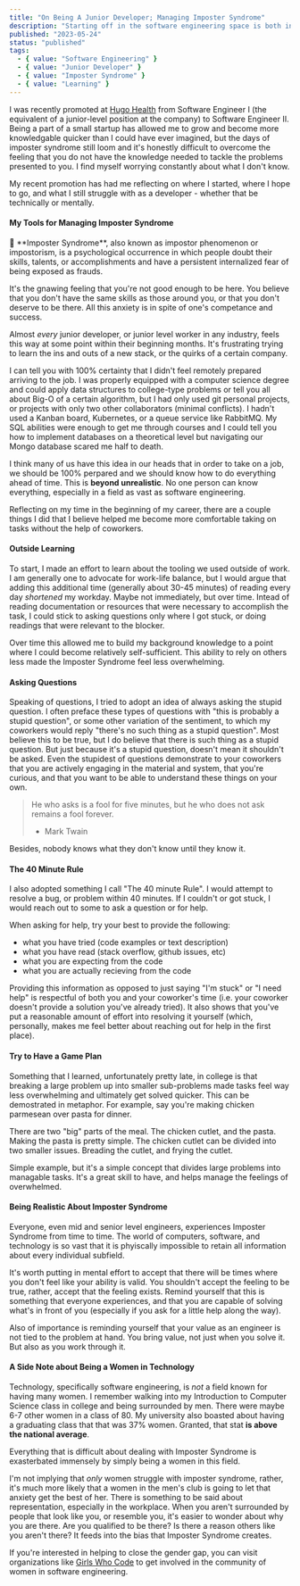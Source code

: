 ```yaml
---
title: "On Being A Junior Developer; Managing Imposter Syndrome"
description: "Starting off in the software engineering space is both intimidating and "
published: "2023-05-24"
status: "published"
tags:
  - { value: "Software Engineering" }
  - { value: "Junior Developer" }
  - { value: "Imposter Syndrome" }
  - { value: "Learning" }
---
```


I was recently promoted at [Hugo Health](https://hugo.health) from Software Engineer I (the equivalent of a junior-level position at the
company) to Software Engineer II. Being a part of a small startup has allowed me to grow and become more knowledgable
quicker than I could have ever imagined, but the days of imposter syndrome still loom and it's honestly difficult to
overcome the feeling that you do not have the knowledge needed to tackle the problems presented to you. I find myself
worrying constantly about what I don't know.

My recent promotion has had me reflecting on where I started, where I hope to go, and what I still struggle with as
a developer - whether that be technically or mentally.

#### My Tools for Managing Imposter Syndrome

<Aside>
  🌟 **Imposter Syndrome**, also known as impostor phenomenon or impostorism, is
  a psychological occurrence in which people doubt their skills, talents, or
  accomplishments and have a persistent internalized fear of being exposed as
  frauds.
</Aside>

It's the gnawing feeling that you're not good enough to be here. You believe that you don't have the same skills as
those around you, or that you don't deserve to be there. All this anxiety is in spite of one's competance and success.

Almost _every_ junior developer, or junior level worker in any industry, feels this way at some point within their
beginning months. It's frustrating trying to learn the ins and outs of a new stack, or the quirks of a certain company.

I can tell you with 100% certainty that I didn't feel remotely prepared arriving to the job. I was properly equipped
with a computer science degree and could apply data structures to college-type problems or tell you all about Big-O of
a certain algorithm, but I had only used git personal projects, or projects with only two other collaborators (minimal
conflicts). I hadn't used a Kanban board, Kubernetes, or a queue service like RabbitMQ. My SQL abilities were enough to
get me through courses and I could tell you how to implement databases on a theoretical level but navigating our Mongo
database scared me half to death.

I think many of us have this idea in our heads that in order to take on a job, we should be 100% perpared and we should
know how to do everything ahead of time. This is **beyond unrealistic**. No one person can know everything, especially
in a field as vast as software engineering.

Reflecting on my time in the beginning of my career, there are a couple things I did that I believe helped me become
more comfortable taking on tasks without the help of coworkers.

#### Outside Learning

To start, I made an effort to learn about the tooling we used outside of work. I am generally one to advocate for
work-life balance, but I would argue that adding this additional time (generally about 30-45 minutes) of reading every
day _shortened_ my workday. Maybe not immediately, but over time. Intead of reading documentation or resources that
were necessary to accomplish the task, I could stick to asking questions only where I got stuck, or doing readings that
were relevant to the blocker.

Over time this allowed me to build my background knowledge to a point where I could become relatively self-sufficient.
This ability to rely on others less made the Imposter Syndrome feel less overwhelming.

#### Asking Questions

Speaking of questions, I tried to adopt an idea of always asking the stupid question. I often preface these types of
questions with "this is probably a stupid question", or some other variation of the sentiment, to which my coworkers
would reply "there's no such thing as a stupid question". Most believe this to be true, but I do believe that there is
such thing as a stupid question. But just because it's a stupid question, doesn't mean it shouldn't be asked. Even the
stupidest of questions demonstrate to your coworkers that you are actively engaging in the material and system,
that you're curious, and that you want to be able to understand these things on your own.

> He who asks is a fool for five minutes, but he who does not ask remains a fool forever.
>
> - Mark Twain

Besides, nobody knows what they don't know until they know it.

#### The 40 Minute Rule

I also adopted something I call "The 40 minute Rule". I would attempt to resolve a bug, or problem within 40 minutes.
If I couldn't or got stuck, I would reach out to some to ask a question or for help.

When asking for help, try your best to provide the following:

- what you have tried (code examples or text description)
- what you have read (stack overflow, github issues, etc)
- what you are expecting from the code
- what you are actually recieving from the code

Providing this information as opposed to just saying "I'm stuck" or "I need help" is respectful of both you and your
coworker's time (i.e. your coworker doesn't provide a solution you've already tried). It also shows that you've put
a reasonable amount of effort into resolving it yourself (which, personally, makes me feel better about reaching out
for help in the first place).

#### Try to Have a Game Plan

Something that I learned, unfortunately pretty late, in college is that breaking a large problem up into smaller
sub-problems made tasks feel way less overwhelming and ultimately get solved quicker. This can be demostrated in metaphor.
For example, say you're making chicken parmesean over pasta for dinner.

There are two "big" parts of the meal. The chicken cutlet, and the pasta. Making the pasta is pretty simple. The chicken
cutlet can be divided into two smaller issues. Breading the cutlet, and frying the cutlet.

Simple example, but it's a simple concept that divides large problems into managable tasks. It's a great skill to have,
and helps manage the feelings of overwhelmed.

#### Being Realistic About Imposter Syndrome

Everyone, even mid and senior level engineers, experiences Imposter Syndrome from time to time. The world of computers,
software, and technology is so vast that it is phyiscally impossible to retain all information about every individual
subfield.

It's worth putting in mental effort to accept that there will be times where you don't feel like your ability is valid.
You shouldn't accept the feeling to be true, rather, accept that the feeling exists. Remind yourself that this is
something that everyone experiences, and that you are capable of solving what's in front of you (especially if you ask
for a little help along the way).

Also of importance is reminding yourself that your value as an engineer is not tied to the problem at hand. You bring
value, not just when you solve it. But also as you work through it.

#### A Side Note about Being a Women in Technology

Technology, specifically software engineering, is _not_ a field known for having many women. I remember walking into
my Introduction to Computer Science class in college and being surrounded by men. There were maybe 6-7 other women
in a class of 80. My university also boasted about having a graduating class that that was 37% women. Granted,
that stat **is above the national average**.

Everything that is difficult about dealing with Imposter Syndrome is exasterbated immensely by simply being a women in
this field.

I'm not implying that _only_ women struggle with imposter syndrome, rather, it's much more likely that a women
in the men's club is going to let that anxiety get the best of her. There is something to be said about representation,
especially in the workplace. When you aren't surrounded by people that look like you, or resemble you, it's easier to
wonder about why you are there. Are you qualified to be there? Is there a reason others like you aren't there? It feeds
into the bias that Imposter Syndrome creates.

If you're interested in helping to close the gender gap, you can visit organizations like [Girls Who Code](https://girlswhocode.com/)
to get involved in the community of women in software engineering.

